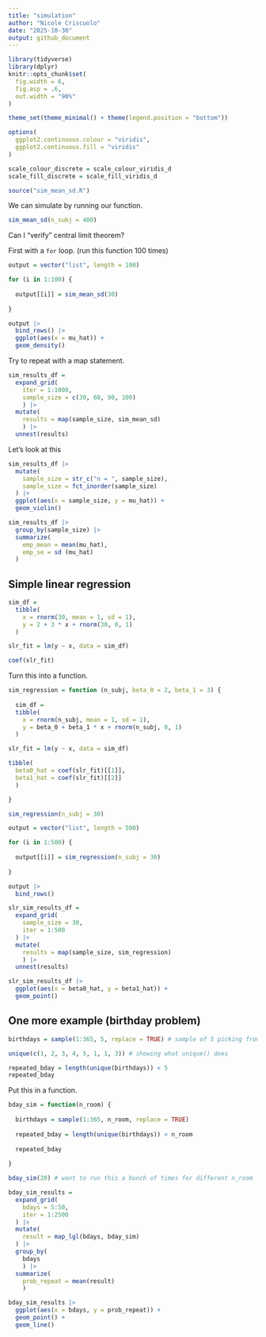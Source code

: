 ```yaml
---
title: "simulation"
author: "Nicole Criscuolo"
date: "2025-10-30"
output: github_document
---
```


```r
library(tidyverse)
library(dplyr)
knitr::opts_chunk$set(
  fig.width = 6,
  fig.asp = .6,
  out.width = "90%"
)

theme_set(theme_minimal() + theme(legend.position = "bottom"))

options(
  ggplot2.continuous.colour = "viridis",
  ggplot2.continuous.fill = "viridis"
)

scale_colour_discrete = scale_colour_viridis_d
scale_fill_discrete = scale_fill_viridis_d

source("sim_mean_sd.R")
```

We can simulate by running our function.

```r
sim_mean_sd(n_subj = 400)
```

Can I "verify" central limit theorem?

First with a `for` loop. (run this function 100 times)
```r
output = vector("list", length = 100)

for (i in 1:100) {
  
  output[[i]] = sim_mean_sd(30)
  
}

output |> 
  bind_rows() |> 
  ggplot(aes(x = mu_hat)) +
  geom_density()
```

Try to repeat with a map statement.

```r
sim_results_df =
  expand_grid(
    iter = 1:1000,
    sample_size = c(30, 60, 90, 100)
    ) |> 
  mutate(
    results = map(sample_size, sim_mean_sd)
    ) |> 
  unnest(results)
```

Let's look at this
```r
sim_results_df |> 
  mutate(
    sample_size = str_c("n = ", sample_size),
    sample_size = fct_inorder(sample_size)
  ) |> 
  ggplot(aes(x = sample_size, y = mu_hat)) +
  geom_violin()
```

```r
sim_results_df |> 
  group_by(sample_size) |> 
  summarize(
    emp_mean = mean(mu_hat),
    emp_se = sd (mu_hat)
  )
```

## Simple linear regression

```r
sim_df =
  tibble(
    x = rnorm(30, mean = 1, sd = 1),
    y = 2 + 3 * x + rnorm(30, 0, 1)
  )

slr_fit = lm(y ~ x, data = sim_df)

coef(slr_fit)
```

Turn this into a function.

```r
sim_regression = function (n_subj, beta_0 = 2, beta_1 = 3) {
  
  sim_df =
  tibble(
    x = rnorm(n_subj, mean = 1, sd = 1),
    y = beta_0 + beta_1 * x + rnorm(n_subj, 0, 1)
  )

slr_fit = lm(y ~ x, data = sim_df)

tibble(
  beta0_hat = coef(slr_fit)[[1]],
  beta1_hat = coef(slr_fit)[[2]]
  ) 

}

```

```r
sim_regression(n_subj = 30)
```

```r
output = vector("list", length = 500)

for (i in 1:500) {
  
  output[[i]] = sim_regression(n_subj = 30)
  
}

output |> 
  bind_rows()
```

```r
slr_sim_results_df = 
  expand_grid(
    sample_size = 30,
    iter = 1:500
  ) |> 
  mutate(
    results = map(sample_size, sim_regression)
    ) |> 
  unnest(results)

slr_sim_results_df |> 
  ggplot(aes(x = beta0_hat, y = beta1_hat)) +
  geom_point()
```

## One more example (birthday problem)

```r
birthdays = sample(1:365, 5, replace = TRUE) # sample of 5 picking from 365 possible choices with replacement

unique(c(1, 2, 3, 4, 5, 1, 1, 3)) # showing what unique() does

repeated_bday = length(unique(birthdays)) < 5
repeated_bday
```

Put this in a function.

```r
bday_sim = function(n_room) {
  
  birthdays = sample(1:365, n_room, replace = TRUE)
  
  repeated_bday = length(unique(birthdays)) < n_room
  
  repeated_bday
  
}

```

```r
bday_sim(20) # want to run this a bunch of times for different n_room
```

```r
bday_sim_results =
  expand_grid(
    bdays = 5:50,
    iter = 1:2500
  ) |> 
  mutate(
    result = map_lgl(bdays, bday_sim)
  ) |> 
  group_by(
    bdays
    ) |> 
  summarize(
    prob_repeat = mean(result)
    )
```

```r
bday_sim_results |> 
  ggplot(aes(x = bdays, y = prob_repeat)) +
  geom_point() +
  geom_line()
```





